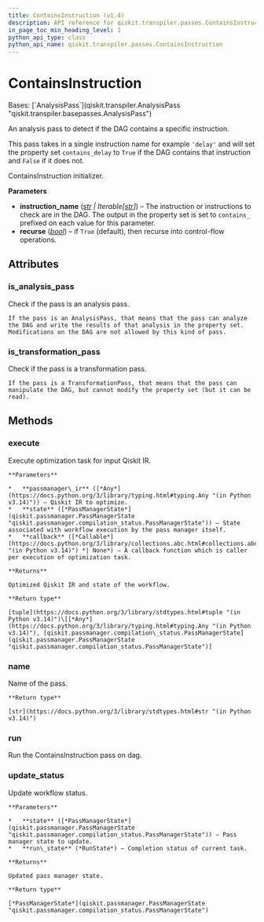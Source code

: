 ```yaml
---
title: ContainsInstruction (v1.4)
description: API reference for qiskit.transpiler.passes.ContainsInstruction in qiskit v1.4
in_page_toc_min_heading_level: 1
python_api_type: class
python_api_name: qiskit.transpiler.passes.ContainsInstruction
---
```


# ContainsInstruction

<Class id="qiskit.transpiler.passes.ContainsInstruction" isDedicatedPage={true} github="https://github.com/Qiskit/qiskit/tree/stable/1.4/qiskit/transpiler/passes/utils/contains_instruction.py#L18-L45" signature="qiskit.transpiler.passes.ContainsInstruction(*args, **kwargs)" modifiers="class">
  Bases: [`AnalysisPass`](qiskit.transpiler.AnalysisPass "qiskit.transpiler.basepasses.AnalysisPass")

  An analysis pass to detect if the DAG contains a specific instruction.

  This pass takes in a single instruction name for example `'delay'` and will set the property set `contains_delay` to `True` if the DAG contains that instruction and `False` if it does not.

  ContainsInstruction initializer.

  **Parameters**

  *   **instruction\_name** ([*str*](https://docs.python.org/3/library/stdtypes.html#str "(in Python v3.14)") *| Iterable\[*[*str*](https://docs.python.org/3/library/stdtypes.html#str "(in Python v3.14)")*]*) – The instruction or instructions to check are in the DAG. The output in the property set is set to `contains_` prefixed on each value for this parameter.
  *   **recurse** ([*bool*](https://docs.python.org/3/library/functions.html#bool "(in Python v3.14)")) – if `True` (default), then recurse into control-flow operations.

  ## Attributes

  ### is\_analysis\_pass

  <Attribute id="qiskit.transpiler.passes.ContainsInstruction.is_analysis_pass">
    Check if the pass is an analysis pass.

    If the pass is an AnalysisPass, that means that the pass can analyze the DAG and write the results of that analysis in the property set. Modifications on the DAG are not allowed by this kind of pass.
  </Attribute>

  ### is\_transformation\_pass

  <Attribute id="qiskit.transpiler.passes.ContainsInstruction.is_transformation_pass">
    Check if the pass is a transformation pass.

    If the pass is a TransformationPass, that means that the pass can manipulate the DAG, but cannot modify the property set (but it can be read).
  </Attribute>

  ## Methods

  ### execute

  <Function id="qiskit.transpiler.passes.ContainsInstruction.execute" github="https://github.com/Qiskit/qiskit/tree/stable/1.4/qiskit/passmanager/base_tasks.py#L72-L118" signature="execute(passmanager_ir, state, callback=None)">
    Execute optimization task for input Qiskit IR.

    **Parameters**

    *   **passmanager\_ir** ([*Any*](https://docs.python.org/3/library/typing.html#typing.Any "(in Python v3.14)")) – Qiskit IR to optimize.
    *   **state** ([*PassManagerState*](qiskit.passmanager.PassManagerState "qiskit.passmanager.compilation_status.PassManagerState")) – State associated with workflow execution by the pass manager itself.
    *   **callback** ([*Callable*](https://docs.python.org/3/library/collections.abc.html#collections.abc.Callable "(in Python v3.14)") *| None*) – A callback function which is caller per execution of optimization task.

    **Returns**

    Optimized Qiskit IR and state of the workflow.

    **Return type**

    [tuple](https://docs.python.org/3/library/stdtypes.html#tuple "(in Python v3.14)")\[[*Any*](https://docs.python.org/3/library/typing.html#typing.Any "(in Python v3.14)"), [qiskit.passmanager.compilation\_status.PassManagerState](qiskit.passmanager.PassManagerState "qiskit.passmanager.compilation_status.PassManagerState")]
  </Function>

  ### name

  <Function id="qiskit.transpiler.passes.ContainsInstruction.name" github="https://github.com/Qiskit/qiskit/tree/stable/1.4/qiskit/passmanager/base_tasks.py#L68-L70" signature="name()">
    Name of the pass.

    **Return type**

    [str](https://docs.python.org/3/library/stdtypes.html#str "(in Python v3.14)")
  </Function>

  ### run

  <Function id="qiskit.transpiler.passes.ContainsInstruction.run" github="https://github.com/Qiskit/qiskit/tree/stable/1.4/qiskit/transpiler/passes/utils/contains_instruction.py#L41-L45" signature="run(dag)">
    Run the ContainsInstruction pass on dag.
  </Function>

  ### update\_status

  <Function id="qiskit.transpiler.passes.ContainsInstruction.update_status" github="https://github.com/Qiskit/qiskit/tree/stable/1.4/qiskit/passmanager/base_tasks.py#L120-L138" signature="update_status(state, run_state)">
    Update workflow status.

    **Parameters**

    *   **state** ([*PassManagerState*](qiskit.passmanager.PassManagerState "qiskit.passmanager.compilation_status.PassManagerState")) – Pass manager state to update.
    *   **run\_state** (*RunState*) – Completion status of current task.

    **Returns**

    Updated pass manager state.

    **Return type**

    [*PassManagerState*](qiskit.passmanager.PassManagerState "qiskit.passmanager.compilation_status.PassManagerState")
  </Function>
</Class>


